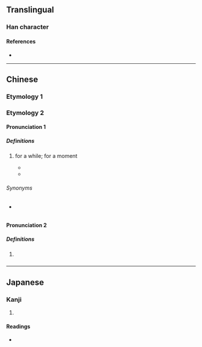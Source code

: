 {{character info/new}}
{{also|嚇}}
==Translingual==

===Han character===
{{Han char|rn=30|rad=口|as=03|sn=6|four=|canj=RMY|ids=⿰口下}}

====References====
* {{Han ref|kx=0177.021|dkj=03306|dj=0394.050|hdz=10577.020|uh=5413|ud=21523}}

----

==Chinese==

===Etymology 1===
{{zh-see|嚇}}

===Etymology 2===
{{zh-forms}}

====Pronunciation 1====
{{zh-pron
|c=haa5
|cat=part
}}

=====Definitions=====
{{zh-hanzi}}

# {{lb|zh|Cantonese}} {{non-gloss definition|grammatical particle used to emphasise an activity which goes on for a brief moment.}} for a while; for a moment
#* {{zh-x|等 我 諗 吓。|Let me think about it for '''a while'''.|C-GZ|tr=dang2 ngo5 nam2 haa5.}}
#* {{zh-x|我 聽日 行 吓。|Tomorrow, I will take a '''little''' walk.|C-GZ|tr=ngo5 ting1 jat6 haang4 haa5.}}

======Synonyms======
* {{qualifier|Mandarin}} {{zh-l|一下}}

====Pronunciation 2====
{{zh-pron
|c=haa2
|cat=part
}}

=====Definitions=====
{{zh-hanzi}}

# {{lb|zh|Cantonese}} {{non-gloss definition|used as question tag}}

----

==Japanese==

===Kanji===
{{ja-kanji|grade=|rs=口03}}

# {{defn|lang=ja|sort=口03}}

====Readings====
* {{ja-readings|on=[[か]] (ka)|kun=[[おどす]] (odosu)}}